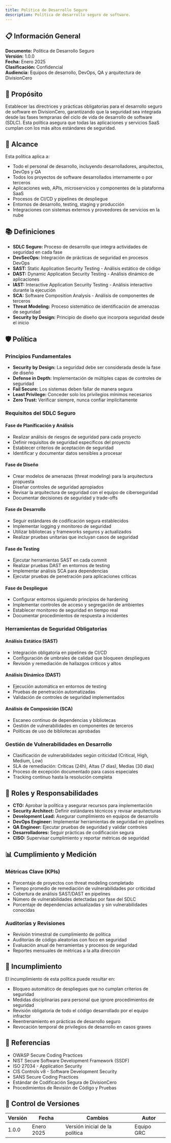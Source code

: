 ```yaml
---
title: Política de Desarrollo Seguro
description: Política de desarrollo seguro de software.
---
```


## 📋 Información General

**Documento:** Política de Desarrollo Seguro  
**Versión:** 1.0.0  
**Fecha:** Enero 2025  
**Clasificación:** Confidencial  
**Audiencia:** Equipos de desarrollo, DevOps, QA y arquitectura de DivisionCero

## 🎯 Propósito

Establecer las directrices y prácticas obligatorias para el desarrollo seguro de software en DivisionCero, garantizando que la seguridad sea integrada desde las fases tempranas del ciclo de vida de desarrollo de software (SDLC). Esta política asegura que todas las aplicaciones y servicios SaaS cumplan con los más altos estándares de seguridad.

## 🏢 Alcance

Esta política aplica a:
- Todo el personal de desarrollo, incluyendo desarrolladores, arquitectos, DevOps y QA
- Todos los proyectos de software desarrollados internamente o por terceros
- Aplicaciones web, APIs, microservicios y componentes de la plataforma SaaS
- Procesos de CI/CD y pipelines de despliegue
- Entornos de desarrollo, testing, staging y producción
- Integraciones con sistemas externos y proveedores de servicios en la nube

## 📚 Definiciones

- **SDLC Seguro:** Proceso de desarrollo que integra actividades de seguridad en cada fase
- **DevSecOps:** Integración de prácticas de seguridad en procesos DevOps
- **SAST:** Static Application Security Testing - Análisis estático de código
- **DAST:** Dynamic Application Security Testing - Análisis dinámico de aplicaciones
- **IAST:** Interactive Application Security Testing - Análisis interactivo durante la ejecución
- **SCA:** Software Composition Analysis - Análisis de componentes de terceros
- **Threat Modeling:** Proceso sistemático de identificación de amenazas de seguridad
- **Security by Design:** Principio de diseño que incorpora seguridad desde el inicio

## 🛡️ Política

### Principios Fundamentales
- **Security by Design:** La seguridad debe ser considerada desde la fase de diseño
- **Defense in Depth:** Implementación de múltiples capas de controles de seguridad
- **Fail Secure:** Los sistemas deben fallar de manera segura
- **Least Privilege:** Conceder solo los privilegios mínimos necesarios
- **Zero Trust:** Verificar siempre, nunca confiar implícitamente

### Requisitos del SDLC Seguro

#### Fase de Planificación y Análisis
- Realizar análisis de riesgos de seguridad para cada proyecto
- Definir requisitos de seguridad específicos del proyecto
- Establecer criterios de aceptación de seguridad
- Identificar y documentar datos sensibles a procesar

#### Fase de Diseño
- Crear modelos de amenazas (threat modeling) para la arquitectura propuesta
- Diseñar controles de seguridad apropiados
- Revisar la arquitectura de seguridad con el equipo de ciberseguridad
- Documentar decisiones de seguridad y trade-offs

#### Fase de Desarrollo
- Seguir estándares de codificación segura establecidos
- Implementar logging y monitoreo de seguridad
- Utilizar bibliotecas y frameworks seguros y actualizados
- Realizar pruebas unitarias que incluyan casos de seguridad

#### Fase de Testing
- Ejecutar herramientas SAST en cada commit
- Realizar pruebas DAST en entornos de testing
- Implementar análisis SCA para dependencias
- Ejecutar pruebas de penetración para aplicaciones críticas

#### Fase de Despliegue
- Configurar entornos siguiendo principios de hardening
- Implementar controles de acceso y segregación de ambientes
- Establecer monitoreo de seguridad en tiempo real
- Documentar procedimientos de respuesta a incidentes

### Herramientas de Seguridad Obligatorias

#### Análisis Estático (SAST)
- Integración obligatoria en pipelines de CI/CD
- Configuración de umbrales de calidad que bloqueen despliegues
- Revisión y remediación de hallazgos críticos y altos

#### Análisis Dinámico (DAST)
- Ejecución automática en entornos de testing
- Pruebas de penetración automatizadas
- Validación de controles de seguridad implementados

#### Análisis de Composición (SCA)
- Escaneo continuo de dependencias y bibliotecas
- Gestión de vulnerabilidades en componentes de terceros
- Políticas de uso de bibliotecas aprobadas

### Gestión de Vulnerabilidades en Desarrollo
- Clasificación de vulnerabilidades según criticidad (Critical, High, Medium, Low)
- SLA de remediación: Críticas (24h), Altas (7 días), Medias (30 días)
- Proceso de excepción documentado para casos especiales
- Tracking continuo hasta la resolución completa

## 👥 Roles y Responsabilidades

- **CTO:** Aprobar la política y asegurar recursos para implementación
- **Security Architect:** Definir estándares técnicos y revisar arquitecturas
- **Development Lead:** Asegurar cumplimiento en equipos de desarrollo
- **DevOps Engineer:** Implementar herramientas de seguridad en pipelines
- **QA Engineer:** Ejecutar pruebas de seguridad y validar controles
- **Desarrolladores:** Seguir prácticas de codificación segura
- **CISO:** Supervisar cumplimiento y reportar métricas de seguridad

## 📊 Cumplimiento y Medición

### Métricas Clave (KPIs)
- Porcentaje de proyectos con threat modeling completado
- Tiempo promedio de remediación de vulnerabilidades por criticidad
- Cobertura de análisis SAST/DAST en pipelines
- Número de vulnerabilidades detectadas por fase del SDLC
- Porcentaje de dependencias actualizadas y sin vulnerabilidades conocidas

### Auditorías y Revisiones
- Revisión trimestral de cumplimiento de política
- Auditorías de código aleatorias con foco en seguridad
- Evaluación anual de herramientas y procesos de seguridad
- Reportes mensuales de métricas a la alta dirección

## 🚨 Incumplimiento

El incumplimiento de esta política puede resultar en:
- Bloqueo automático de despliegues que no cumplan criterios de seguridad
- Medidas disciplinarias para personal que ignore procedimientos de seguridad
- Revisión obligatoria de todo el código desarrollado por el equipo infractor
- Reentrenamiento en prácticas de desarrollo seguro
- Revocación temporal de privilegios de desarrollo en casos graves

## 📖 Referencias

- OWASP Secure Coding Practices
- NIST Secure Software Development Framework (SSDF)
- ISO 27034 - Application Security
- CIS Controls v8 - Software Development Security
- SANS Secure Coding Practices
- Estándar de Codificación Segura de DivisionCero
- Procedimientos de Revisión de Código y Pruebas

## 📝 Control de Versiones

| Versión | Fecha | Cambios | Autor |
|---------|-------|---------|-------|
| 1.0.0 | Enero 2025 | Versión inicial de la política | Equipo GRC |


